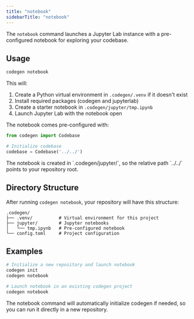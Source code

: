 ```yaml
---
title: "notebook"
sidebarTitle: "notebook"
---
```


The `notebook` command launches a Jupyter Lab instance with a pre-configured notebook for exploring your codebase.

## Usage

```bash
codegen notebook
```

This will:

1. Create a Python virtual environment in `.codegen/.venv` if it doesn't exist
2. Install required packages (codegen and jupyterlab)
3. Create a starter notebook in `.codegen/jupyter/tmp.ipynb`
4. Launch Jupyter Lab with the notebook open

The notebook comes pre-configured with:

```python
from codegen import Codebase

# Initialize codebase
codebase = Codebase('../../')
```

<Note>
  The notebook is created in `.codegen/jupyter/`, so the relative path `../../`
  points to your repository root.
</Note>

## Directory Structure

After running `codegen notebook`, your repository will have this structure:

```
.codegen/
├── .venv/          # Virtual environment for this project
├── jupyter/        # Jupyter notebooks
│   └── tmp.ipynb   # Pre-configured notebook
└── config.toml     # Project configuration
```

## Examples

```bash
# Initialize a new repository and launch notebook
codegen init
codegen notebook

# Launch notebook in an existing codegen project
codegen notebook
```

<Tip>
  The notebook command will automatically initialize codegen if needed, so you
  can run it directly in a new repository.
</Tip>
